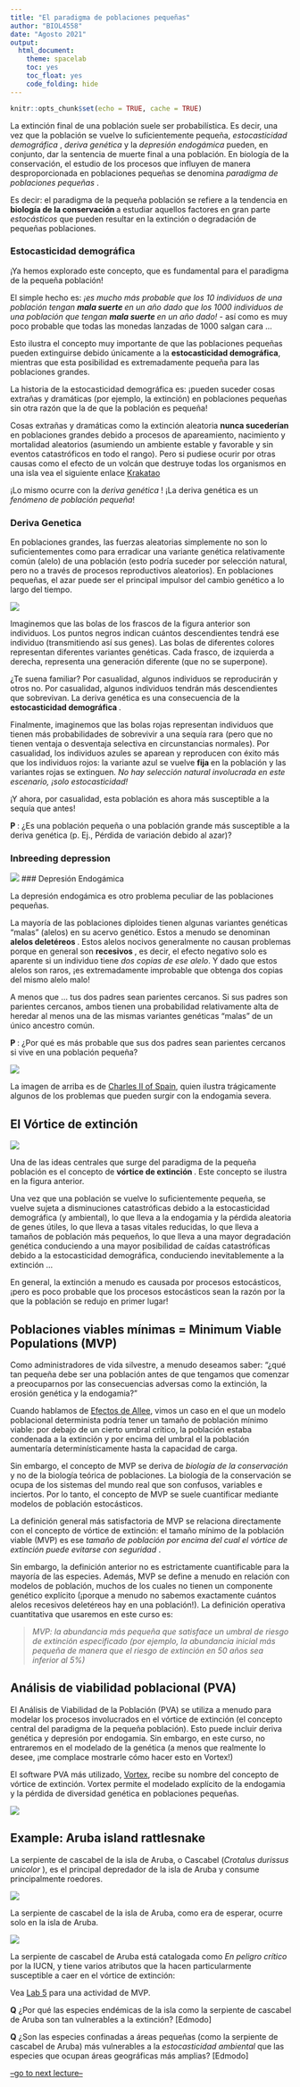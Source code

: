 ```yaml
---
title: "El paradigma de poblaciones pequeñas"
author: "BIOL4558"
date: "Agosto 2021"
output: 
  html_document: 
    theme: spacelab
    toc: yes
    toc_float: yes
    code_folding: hide
---
```


```r
knitr::opts_chunk$set(echo = TRUE, cache = TRUE)
```


La extinción final de una población suele ser probabilística. Es decir, una vez que la población se vuelve lo suficientemente pequeña, *estocasticidad demográfica *, *deriva genética * y la *depresión endogámica * pueden, en conjunto, dar la sentencia de muerte final a una población. En biología de la conservación, el estudio de los procesos que influyen de manera desproporcionada en poblaciones pequeñas se denomina *paradigma de poblaciones pequeñas *.

Es decir: el paradigma de la pequeña población se refiere a la tendencia en **biología de la conservación ** a estudiar aquellos factores en gran parte *estocásticos * que pueden resultar en la extinción o degradación de pequeñas poblaciones. 

### Estocasticidad demográfica

¡Ya hemos explorado este concepto, que es fundamental para el paradigma de la pequeña población!

El simple hecho es: _¡es mucho más probable que los 10 individuos de una población tengan **mala suerte ** en un año dado que los 1000 individuos de una población que tengan **mala suerte ** en un año dado! _ - así como es muy poco probable que todas las monedas lanzadas de 1000 salgan cara ...

Esto ilustra el concepto muy importante de que las poblaciones pequeñas pueden extinguirse debido únicamente a la **estocasticidad demográfica**, mientras que esta posibilidad es extremadamente pequeña para las poblaciones grandes.

La historia de la estocasticidad demográfica es: ¡pueden suceder cosas extrañas y dramáticas (por ejemplo, la extinción) en poblaciones pequeñas sin otra razón que la de que la población es pequeña!

Cosas extrañas y dramáticas como la extinción aleatoria **nunca sucederían** en poblaciones grandes debido a procesos de apareamiento, nacimiento y mortalidad aleatorios (asumiendo un ambiente estable y favorable y sin eventos catastróficos en todo el rango). Pero si pudiese ocurir por otras causas como el efecto de un volcán que destruye todas los organismos en una isla vea el siguiente enlace [Krakatao](https://en.wikipedia.org/wiki/1883_eruption_of_Krakatoa)


¡Lo mismo ocurre con la *deriva genética *! ¡La deriva genética es un _fenómeno de población pequeña_!


### Deriva Genetica

En poblaciones grandes, las fuerzas aleatorias simplemente no son lo suficientementes como para erradicar una variante genética relativamente común (alelo) de una población (esto podría suceder por selección natural, pero no a través de procesos reproductivos aleatorios). En poblaciones pequeñas, el azar puede ser el principal impulsor del cambio genético a lo largo del tiempo.

![](figures/geneticdrift1.png)

Imaginemos que las bolas de los frascos de la figura anterior son individuos. Los puntos negros indican cuántos descendientes tendrá ese individuo (transmitiendo así sus genes). Las bolas de diferentes colores representan diferentes variantes genéticas. Cada frasco, de izquierda a derecha, representa una generación diferente (que no se superpone).

¿Te suena familiar? Por casualidad, algunos individuos se reproducirán y otros no. Por casualidad, algunos individuos tendrán más descendientes que sobrevivan. La deriva genética es una consecuencia de la **estocasticidad demográfica **.

Finalmente, imaginemos que las bolas rojas representan individuos que tienen más probabilidades de sobrevivir a una sequía rara (pero que no tienen ventaja o desventaja selectiva en circunstancias normales). Por casualidad, los individuos azules se aparean y reproducen con éxito más que los individuos rojos: la variante azul se vuelve **fija ** en la población y las variantes rojas se extinguen. *No hay selección natural involucrada en este escenario, ¡solo estocasticidad! *

¡Y ahora, por casualidad, esta población es ahora más susceptible a la sequía que antes!


**P **: ¿Es una población pequeña o una población grande más susceptible a la deriva genética (p. Ej., Pérdida de variación debido al azar)?


### Inbreeding depression

![](figures/inbreeding1.jpg)
### Depresión Endogámica

La depresión endogámica es otro problema peculiar de las poblaciones pequeñas.

La mayoría de las poblaciones diploides tienen algunas variantes genéticas "malas" (alelos) en su acervo genético. Estos a menudo se denominan **alelos deletéreos **. Estos alelos nocivos generalmente no causan problemas porque en general son **recesivos **, es decir, el efecto negativo solo es aparente si un individuo tiene _dos copias de ese alelo_. Y dado que estos alelos son raros, ¡es extremadamente improbable que obtenga dos copias del mismo alelo malo!

A menos que ... tus dos padres sean parientes cercanos. Si sus padres son parientes cercanos, ambos tienen una probabilidad relativamente alta de heredar al menos una de las mismas variantes genéticas "malas" de un único ancestro común.

**P **: ¿Por qué es más probable que sus dos padres sean parientes cercanos si vive en una población pequeña?

![](figures/inbreeding2.jpg)


La imagen de arriba es de [Charles II of Spain](https://en.wikipedia.org/wiki/Charles_II_of_Spain), 
quien ilustra trágicamente algunos de los problemas que pueden surgir con la endogamia severa.


## El Vórtice de extinción

![](figures/vortex1.jpg)



Una de las ideas centrales que surge del paradigma de la pequeña población es el concepto de **vórtice de extinción **. Este concepto se ilustra en la figura anterior.


Una vez que una población se vuelve lo suficientemente pequeña, se vuelve sujeta a disminuciones catastróficas debido a la estocasticidad demográfica (y ambiental), lo que lleva a la endogamia y la pérdida aleatoria de genes útiles, lo que lleva a tasas vitales reducidas, lo que lleva a tamaños de población más pequeños, lo que lleva a una mayor degradación genética conduciendo a una mayor posibilidad de caídas catastróficas debido a la estocasticidad demográfica, conduciendo inevitablemente a la extinción ...

En general, la extinción a menudo es causada por procesos estocásticos, ¡pero es poco probable que los procesos estocásticos sean la razón por la que la población se redujo en primer lugar!

## Poblaciones viables mínimas = Minimum Viable Populations (MVP)

Como administradores de vida silvestre, a menudo deseamos saber: "¿qué tan pequeña debe ser una población antes de que tengamos que comenzar a preocuparnos por las consecuencias adversas como la extinción, la erosión genética y la endogamia?"

Cuando hablamos de [Efectos de Allee](LECTURE5.html), vimos un caso en el que un modelo poblacional determinista podría tener un tamaño de población mínimo viable: por debajo de un cierto umbral crítico, la población estaba condenada a la extinción y por encima del umbral el la población aumentaría determinísticamente hasta la capacidad de carga.

Sin embargo, el concepto de MVP se deriva de *biología de la conservación * y no de la biología teórica de poblaciones. La biología de la conservación se ocupa de los sistemas del mundo real que son confusos, variables e inciertos. Por lo tanto, el concepto de MVP se suele cuantificar mediante modelos de población estocásticos.

La definición general más satisfactoria de MVP se relaciona directamente con el concepto de vórtice de extinción: el tamaño mínimo de la población viable (MVP) es ese *tamaño de población por encima del cual el vórtice de extinción puede evitarse con seguridad *.

Sin embargo, la definición anterior no es estrictamente cuantificable para la mayoría de las especies. Además, MVP se define a menudo en relación con modelos de población, muchos de los cuales no tienen un componente genético explícito (¡porque a menudo no sabemos exactamente cuántos alelos recesivos deletéreos hay en una población!). La definición operativa cuantitativa que usaremos en este curso es:

> _MVP: la abundancia más pequeña que satisface un umbral de riesgo de extinción especificado (por ejemplo, la abundancia inicial más pequeña de manera que el riesgo de extinción en 50 años sea inferior al 5%) _

## Análisis de viabilidad poblacional (PVA)

El Análisis de Viabilidad de la Población (PVA) se utiliza a menudo para modelar los procesos involucrados en el vórtice de extinción (el concepto central del paradigma de la pequeña población). Esto puede incluir deriva genética y depresión por endogamia. Sin embargo, en este curso, no entraremos en el modelado de la genética (a menos que realmente lo desee, ¡me complace mostrarle cómo hacer esto en Vortex!)


El software PVA más utilizado, [Vortex](http://www.vortex10.org/Vortex10.aspx), recibe su nombre del concepto de vórtice de extinción. Vortex permite el modelado explícito de la endogamia y la pérdida de diversidad genética en poblaciones pequeñas.  

![](figures/vortex10.jpg)


## Example: Aruba island rattlesnake

La serpiente de cascabel de la isla de Aruba, o Cascabel (*Crotalus durissus unicolor *), es el principal depredador de la isla de Aruba y consume principalmente roedores.

![](figures/aruba_rattlesnake1.jpg)

La serpiente de cascabel de la isla de Aruba, como era de esperar, ocurre solo en la isla de Aruba.

![](figures/aruba1.png)

La serpiente de cascabel de Aruba está catalogada como *En peligro crítico * por la IUCN, y tiene varios atributos que la hacen particularmente susceptible a caer en el vórtice de extinción:

Vea [Lab 5](LAB5.html) para una actividad de MVP.  


**Q** ¿Por qué las especies endémicas de la isla como la serpiente de cascabel de Aruba son tan vulnerables a la extinción? [Edmodo]

**Q** 
¿Son las especies confinadas a áreas pequeñas (como la serpiente de cascabel de Aruba) más vulnerables a la *estocasticidad ambiental * que las especies que ocupan áreas geográficas más amplias? [Edmodo]



[--go to next lecture--](LECTURE10.html)

























